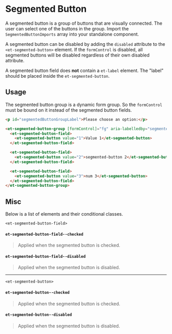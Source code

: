 # Segmented Button

A segmented button is a group of buttons that are visually connected. The user can select one of the buttons in the group.
Import the `SegmentedButtonImports` array into your standalone component.

A segmented button can be dísabled by adding the `disabled` attribute to the `<et-segmented-button>` element.
If the `formControl` is disabled, all segmented buttons will be disabled regardless of their own disabled attribute.

A segmented button field does **not** contain a `et-label` element. The "label" should be placed inside the `et-segmented-button`.

## Usage

The segmented button group is a dynamic form group. So the `formControl` must be bound on it instead of the segmented button fields.

```html
<p id="segmentedButtonGroupLabel">Please choose an option:</p>

<et-segmented-button-group [formControl]="fg" aria-labelledby="segmentedButtonGroupLabel">
  <et-segmented-button-field>
    <et-segmented-button value="1">Value 1</et-segmented-button>
  </et-segmented-button-field>

  <et-segmented-button-field>
    <et-segmented-button value="2">segmented-button 2</et-segmented-button>
  </et-segmented-button-field>

  <et-segmented-button-field>
    <et-segmented-button value="3">num 3</et-segmented-button>
  </et-segmented-button-field>
</et-segmented-button-group>
```

## Misc

Below is a list of elements and their conditional classes.

`<et-segmented-button-field>`

#### `et-segmented-button-field--checked`

> Applied when the segmented button is checked.

#### `et-segmented-button-field--disabled`

> Applied when the segmented button is disabled.

---

`<et-segmented-button>`

#### `et-segmented-button--checked`

> Applied when the segmented button is checked.

#### `et-segmented-button--disabled`

> Applied when the segmented button is disabled.


<ArgsTable story={PRIMARY_STORY} />
